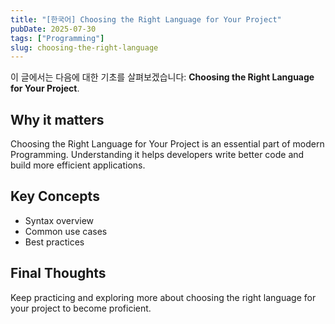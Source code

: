 ```yaml
---
title: "[한국어] Choosing the Right Language for Your Project"
pubDate: 2025-07-30
tags: ["Programming"]
slug: choosing-the-right-language
---
```


이 글에서는 다음에 대한 기초를 살펴보겠습니다: **Choosing the Right Language for Your Project**.

## Why it matters

Choosing the Right Language for Your Project is an essential part of modern Programming. Understanding it helps developers write better code and build more efficient applications.

## Key Concepts

- Syntax overview
- Common use cases
- Best practices

## Final Thoughts

Keep practicing and exploring more about choosing the right language for your project to become proficient.
